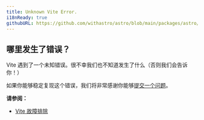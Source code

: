 ```yaml
---
title: Unknown Vite Error.
i18nReady: true
githubURL: https://github.com/withastro/astro/blob/main/packages/astro/src/core/errors/errors-data.ts
---
```


## 哪里发生了错误？

Vite 遇到了一个未知错误。很不幸我们也不知道发生了什么（否则我们会告诉你！）

如果你能够稳定复现这个错误，我们将非常感谢你能够[提交一个问题](https://astro.build/issues/)。

**请参阅：**

- [Vite 故障排除](https://cn.vite.dev/guide/troubleshooting.html)
